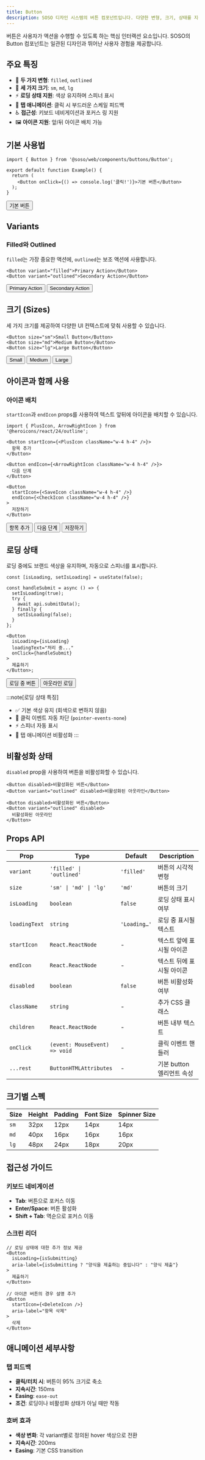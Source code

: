 ```yaml
---
title: Button
description: SOSO 디자인 시스템의 버튼 컴포넌트입니다. 다양한 변형, 크기, 상태를 지원하며 접근성과 사용자 경험을 고려하여 설계되었습니다.
---
```



버튼은 사용자가 액션을 수행할 수 있도록 하는 핵심 인터랙션 요소입니다. SOSO의 Button 컴포넌트는 일관된 디자인과 뛰어난 사용자 경험을 제공합니다.

## 주요 특징

- 🎨 **두 가지 변형**: `filled`, `outlined`
- 📏 **세 가지 크기**: `sm`, `md`, `lg`
- ⚡ **로딩 상태 지원**: 색상 유지하며 스피너 표시
- 🎯 **탭 애니메이션**: 클릭 시 부드러운 스케일 피드백
- ♿ **접근성**: 키보드 네비게이션과 포커스 링 지원
- 🖼️ **아이콘 지원**: 앞/뒤 아이콘 배치 가능

## 기본 사용법

```tsx
import { Button } from '@soso/web/components/buttons/Button';

export default function Example() {
  return (
    <Button onClick={() => console.log('클릭!')}>기본 버튼</Button>
  );
}
```

<div class="not-content" className="flex justify-center">
  <Button>기본 버튼</Button>
</div>

## Variants

### Filled와 Outlined

`filled`는 가장 중요한 액션에, `outlined`는 보조 액션에 사용합니다.

```tsx
<Button variant="filled">Primary Action</Button>
<Button variant="outlined">Secondary Action</Button>
```

<div class="demo-container flex justify-evenly">
  <Button client:only="react" variant="filled">
    Primary Action
  </Button>
  <Button client:only="react" variant="outlined">
    Secondary Action
  </Button>
</div>

## 크기 (Sizes)

세 가지 크기를 제공하여 다양한 UI 컨텍스트에 맞춰 사용할 수 있습니다.

```tsx
<Button size="sm">Small Button</Button>
<Button size="md">Medium Button</Button>
<Button size="lg">Large Button</Button>
```

<div class="demo-container">
  <div class="flex items-center justify-evenly gap-3">
    <Button size="sm">Small</Button>
    <Button size="md">Medium</Button>
    <Button size="lg">Large</Button>
  </div>
</div>

## 아이콘과 함께 사용

### 아이콘 배치

`startIcon`과 `endIcon` props를 사용하여 텍스트 앞뒤에 아이콘을 배치할 수 있습니다.

```tsx
import { PlusIcon, ArrowRightIcon } from '@heroicons/react/24/outline';

<Button startIcon={<PlusIcon className="w-4 h-4" />}>
  항목 추가
</Button>

<Button endIcon={<ArrowRightIcon className="w-4 h-4" />}>
  다음 단계
</Button>

<Button
  startIcon={<SaveIcon className="w-4 h-4" />}
  endIcon={<CheckIcon className="w-4 h-4" />}
>
  저장하기
</Button>
```

<div class="demo-container flex justify-evenly">
  <Button client:only="react" startIcon="➕">
    항목 추가
  </Button>
  <Button client:only="react" endIcon="→">
    다음 단계
  </Button>
  <Button client:only="react" startIcon="💾" endIcon="✓">
    저장하기
  </Button>
</div>

## 로딩 상태

로딩 중에도 브랜드 색상을 유지하며, 자동으로 스피너를 표시합니다.

```tsx
const [isLoading, setIsLoading] = useState(false);

const handleSubmit = async () => {
  setIsLoading(true);
  try {
    await api.submitData();
  } finally {
    setIsLoading(false);
  }
};

<Button
  isLoading={isLoading}
  loadingText="처리 중..."
  onClick={handleSubmit}
>
  제출하기
</Button>;
```

<div class="demo-container flex justify-evenly">
  <Button
    client:only="react"
    isLoading={true}
    loadingText="처리 중..."
  >
    로딩 중 버튼
  </Button>
  <Button
    client:only="react"
    variant="outlined"
    isLoading={true}
    loadingText="업로드 중..."
  >
    아웃라인 로딩
  </Button>
</div>

:::note[로딩 상태 특징]

- ✅ 기본 색상 유지 (회색으로 변하지 않음)
- 🚫 클릭 이벤트 자동 차단 (`pointer-events-none`)
- ⚡ 스피너 자동 표시
- 🎯 탭 애니메이션 비활성화
  :::

## 비활성화 상태

`disabled` prop을 사용하여 버튼을 비활성화할 수 있습니다.

```tsx
<Button disabled>비활성화된 버튼</Button>
<Button variant="outlined" disabled>비활성화된 아웃라인</Button>
```

<div class="demo-container flex justify-evenly">
  
    <Button disabled>비활성화된 버튼</Button>
    <Button variant="outlined" disabled>
      비활성화된 아웃라인
    </Button>

</div>

## Props API

| Prop          | Type                          | Default      | Description               |
| ------------- | ----------------------------- | ------------ | ------------------------- |
| `variant`     | `'filled' \| 'outlined'`      | `'filled'`   | 버튼의 시각적 변형        |
| `size`        | `'sm' \| 'md' \| 'lg'`        | `'md'`       | 버튼의 크기               |
| `isLoading`   | `boolean`                     | `false`      | 로딩 상태 표시 여부       |
| `loadingText` | `string`                      | `'Loading…'` | 로딩 중 표시될 텍스트     |
| `startIcon`   | `React.ReactNode`             | -            | 텍스트 앞에 표시될 아이콘 |
| `endIcon`     | `React.ReactNode`             | -            | 텍스트 뒤에 표시될 아이콘 |
| `disabled`    | `boolean`                     | `false`      | 버튼 비활성화 여부        |
| `className`   | `string`                      | -            | 추가 CSS 클래스           |
| `children`    | `React.ReactNode`             | -            | 버튼 내부 텍스트          |
| `onClick`     | `(event: MouseEvent) => void` | -            | 클릭 이벤트 핸들러        |
| `...rest`     | `ButtonHTMLAttributes`        | -            | 기본 button 엘리먼트 속성 |

## 크기별 스펙

| Size | Height | Padding | Font Size | Spinner Size |
| ---- | ------ | ------- | --------- | ------------ |
| `sm` | 32px   | 12px    | 14px      | 14px         |
| `md` | 40px   | 16px    | 16px      | 16px         |
| `lg` | 48px   | 24px    | 18px      | 20px         |

## 접근성 가이드

### 키보드 네비게이션

- **Tab**: 버튼으로 포커스 이동
- **Enter/Space**: 버튼 활성화
- **Shift + Tab**: 역순으로 포커스 이동

### 스크린 리더

```tsx
// 로딩 상태에 대한 추가 정보 제공
<Button
  isLoading={isSubmitting}
  aria-label={isSubmitting ? "양식을 제출하는 중입니다" : "양식 제출"}
>
  제출하기
</Button>

// 아이콘 버튼의 경우 설명 추가
<Button
  startIcon={<DeleteIcon />}
  aria-label="항목 삭제"
>
  삭제
</Button>
```

## 애니메이션 세부사항

### 탭 피드백

- **클릭/터치 시**: 버튼이 95% 크기로 축소
- **지속시간**: 150ms
- **Easing**: `ease-out`
- **조건**: 로딩이나 비활성화 상태가 아닐 때만 작동

### 호버 효과

- **색상 변화**: 각 variant별로 정의된 hover 색상으로 전환
- **지속시간**: 200ms
- **Easing**: 기본 CSS transition
